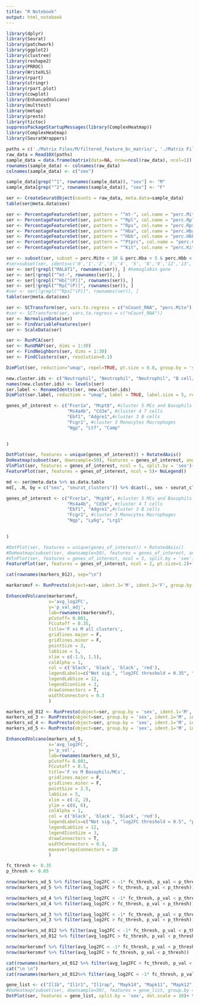 ---
title: "R Notebook"
output: html_notebook
---
```{r include=FALSE}
library(dplyr)
library(Seurat)
library(patchwork)
library(ggplot2)
library(clustree)
library(reshape2)
library(PRROC)
library(WriteXLS)
library(rpart)
library(stringr)
library(rpart.plot)
library(cowplot)
library(EnhancedVolcano)
library(multtest)
library(metap)
library(presto)
library(tictoc)
suppressPackageStartupMessages(library(ComplexHeatmap))
library(ComplexHeatmap)
library(SeuratWrappers)
```
```{r}
paths = c('./Matrix Files/M/filtered_feature_bc_matrix/', './Matrix Files/F/filtered_feature_bc_matrix/')
raw_data = Read10X(paths)
sample_data = data.frame(matrix(data=NA, nrow=ncol(raw_data), ncol=1))
rownames(sample_data) <- colnames(raw_data)
colnames(sample_data) <- c("sex")

sample_data[grep("^1", rownames(sample_data)), "sex"] <- "M"
sample_data[grep("^2", rownames(sample_data)), "sex"] <- "F"

ser <- CreateSeuratObject(counts = raw_data, meta.data=sample_data)
table(ser@meta.data$sex)
```

```{r fig.width=10}
ser <- PercentageFeatureSet(ser, pattern = "^mt-", col.name = "perc.Mito")
ser <- PercentageFeatureSet(ser, pattern = "^Rpl", col.name = "perc.Rpl")
ser <- PercentageFeatureSet(ser, pattern = "^Rps", col.name = "perc.Rps")
ser <- PercentageFeatureSet(ser, pattern = "^Hba", col.name = "perc.Hba")
ser <- PercentageFeatureSet(ser, pattern = "^Hbb", col.name = "perc.Hbb")
ser <- PercentageFeatureSet(ser, pattern = "^Ptprc", col.name = "perc.Cd45")
ser <- PercentageFeatureSet(ser, pattern = "^Kit", col.name = "perc.Kit")
```


```{r}
ser <- subset(ser, subset = perc.Mito < 10 & perc.Hba < 5 & perc.Hbb < 5 & perc.Cd45 > 0)
#ser=subset(ser, idents=c('0','1','2','3','4', '5', '8','9','12','13', '14'))
ser <- ser[!grepl("MALAT1", rownames(ser)), ] #hemoglobin gene
ser <- ser[!grepl("^mt-", rownames(ser)), ]
ser <- ser[!grepl("^Hb[^(P)]", rownames(ser)), ]
ser <- ser[!grepl("^Rp[^(P)]", rownames(ser)), ]
#ser <- ser[!grepl("^Rps[^(P)]", rownames(ser)), ]
table(ser@meta.data$sex)
```

```{r include=FALSE}
ser <- SCTransform(ser, vars.to.regress = c("nCount_RNA", "perc.Mito"), return.only.var.genes = FALSE)
#ser <- SCTransform(ser, vars.to.regress = c("nCount_RNA"))
ser <- NormalizeData(ser)
ser <- FindVariableFeatures(ser)
ser <- ScaleData(ser)
```

```{r fig.height=5, fig.width=10}
ser <- RunPCA(ser)
ser <- RunUMAP(ser, dims = 1:30)
ser <- FindNeighbors(ser, dims = 1:30)
ser <- FindClusters(ser, resolution=0.1)
```

```{r fig.height=6, fig.width=6}
DimPlot(ser, reduction="umap", repel=TRUE, pt.size = 0.8, group.by = 'sex') +ggtitle("3507 Female cells and 9581 Male cells")
```

```{r fig.height=6, fig.width=6}
new.cluster.ids <- c("Neutrophil", "Neutrophil", "Neutrophil", "B cell/Macs", "T cell", "Basophil/Mast cell")
names(new.cluster.ids) <- levels(ser)
ser.label <- RenameIdents(ser, new.cluster.ids)
DimPlot(ser.label, reduction = "umap", label = TRUE, label.size = 5, repel=TRUE, pt.size = 0.8) + NoLegend()+ggtitle("13088 cells")
```




```{r fig.height=5, fig.width=10}

genes_of_interest <- c("Fcer1a", "Mcpt8", #cluster 5 MCs and Basophils
                       "Ms4a4b", "Cd3e", #cluster 4 T cells
                       "Ebf1", "Adgre1",#cluster 3 B cells
                       "Fcgr1", #cluster 3 Monocytes Macrophages
                       "Ngp", "Ltf", "Camp"

                       
)

DotPlot(ser, features = unique(genes_of_interest)) + RotatedAxis()  
DoHeatmap(subset(ser, downsample=50), features = genes_of_interest, angle=90, draw.lines = F, assay="SCT") + scale_fill_gradient(low="white", high="red4")
VlnPlot(ser, features = genes_of_interest, ncol = 5, split.by = 'sex')+ NoLegend()
FeaturePlot(ser, features = genes_of_interest, ncol = 5)+ NoLegend()
```


```{r}
md <- ser@meta.data %>% as.data.table
md[, .N, by = c("sex", "seurat_clusters")] %>% dcast(., sex ~ seurat_clusters, value.var = "N")
```


```{r fig.height=15, fig.width=8}

genes_of_interest <- c("Fcer1a", "Mcpt8", #cluster 5 MCs and Basophils
                       "Ms4a4b", "Cd3e", #cluster 4 T cells
                       "Ebf1", "Adgre1",#cluster 3 B cells
                       "Fcgr1", #cluster 3 Monocytes Macrophages
                       "Ngp", "Ly6g", "Lrg1"

                       
)

#DotPlot(ser, features = unique(genes_of_interest)) + RotatedAxis()  
#DoHeatmap(subset(ser, downsample=50), features = genes_of_interest, angle=90, draw.lines = F, slot = "data") + scale_fill_gradient(low="white", high="purple")
#VlnPlot(ser, features = genes_of_interest, ncol = 5, split.by = 'sex')+ NoLegend()
FeaturePlot(ser, features = genes_of_interest, ncol = 2, pt.size=1.2)+ NoLegend()
```

```{r}
cat(rownames(markers_012), sep="\n")
```

```{r}
markersmvf <- RunPresto(object=ser, ident.1='M', ident.2='F', group.by = "sex", logfc.threshold = 0.1)
```

```{r fig.height=8, fig.width=10}

EnhancedVolcano(markersmvf, 
                x='avg_log2FC', 
                y='p_val_adj', 
                lab=rownames(markersmvf), 
                pCutoff= 0.001, 
                FCcutoff = 0.35, 
                title='F vs M all clusters',
                gridlines.major = F,
                gridlines.minor = F,
                pointSize = 3,
                labSize = 5,
                xlim = c(-1.5, 1.5),
                colAlpha = 1,
                col = c('black', 'black', 'black', 'red'),
                legendLabels=c("Not sig.", "log2FC threshold = 0.35", "p < 0.001", "Sig."),
                legendLabSize = 12,
                legendIconSize = 3,
                drawConnectors = T,
                widthConnectors = 0.3
                )

```
```{r}
markers_xd_012 <- RunPresto(object=ser, group.by = 'sex', ident.1='M', ident.2='F' , logfc.threshold = 0.3, subset.ident = c(0, 1, 2))
markers_xd_3 <- RunPresto(object=ser, group.by = 'sex', ident.1='M', ident.2='F' , logfc.threshold = 0.3, subset.ident = 3)
markers_xd_4 <- RunPresto(object=ser, group.by = 'sex', ident.1='M', ident.2='F' , logfc.threshold = 0.3, subset.ident = 4)
markers_xd_5 <- RunPresto(object=ser, group.by = 'sex', ident.1='M', ident.2='F' , logfc.threshold = 0.3, subset.ident = 5)
```


```{r fig.height=8, fig.width=10}

EnhancedVolcano(markers_xd_5, 
                x='avg_log2FC', 
                y='p_val', 
                lab=rownames(markers_xd_5), 
                pCutoff= 0.001, 
                FCcutoff = 0.5, 
                title='F vs M Basophils/MCs',
                gridlines.major = F,
                gridlines.minor = F,
                pointSize = 2.5,
                labSize = 5,
                xlim = c(-2, 2),
                ylim = c(0, 6),
                colAlpha = 1,
                col = c('black', 'black', 'black', 'red'),
                legendLabels=c("Not sig.", "log2FC threshold = 0.5", "p < 0.001", "Sig."),
                legendLabSize = 12,
                legendIconSize = 3,
                drawConnectors = T,
                widthConnectors = 0.3,
                maxoverlapsConnectors = 20
                )

```

```{r}
fc_thresh <- 0.35
p_thresh <- 0.05

nrow(markers_xd_5 %>% filter(avg_log2FC < -1* fc_thresh, p_val < p_thresh))
nrow(markers_xd_5 %>% filter(avg_log2FC > fc_thresh, p_val < p_thresh))

nrow(markers_xd_4 %>% filter(avg_log2FC < -1* fc_thresh, p_val < p_thresh))
nrow(markers_xd_4 %>% filter(avg_log2FC > fc_thresh, p_val < p_thresh))

nrow(markers_xd_3 %>% filter(avg_log2FC < -1* fc_thresh, p_val < p_thresh))
nrow(markers_xd_3 %>% filter(avg_log2FC > fc_thresh, p_val < p_thresh))

nrow(markers_xd_012 %>% filter(avg_log2FC < -1* fc_thresh, p_val < p_thresh))
nrow(markers_xd_012 %>% filter(avg_log2FC > fc_thresh, p_val < p_thresh))

nrow(markersmvf %>% filter(avg_log2FC < -1* fc_thresh, p_val < p_thresh))
nrow(markersmvf %>% filter(avg_log2FC > fc_thresh, p_val < p_thresh))
```

```{r}
cat(rownames(markers_xd_012 %>% filter(avg_log2FC > fc_thresh, p_val < p_thresh)), sep="\n")
cat("\n \n")
cat(rownames(markers_xd_012%>% filter(avg_log2FC < -1* fc_thresh, p_val < p_thresh)), sep="\n")
```






```{r fig.height=10, fig.width=15}
gene_list <- c("Il1b", "Il1r1", "Il1rap", "Mapk14", "Mapk11", "Mapk12", "Mapk13", "Mtor", "Irf4", "Tgfb1", "Tgfbr1", "Tgfbr2", "Smad2", "Smad3", "Smad4", "Il21", "Il21r", "Il2rg", "Jak1", "Jak3", "Il6", "Il6ra", "Il6st", "Jak2", "Il23a", "Il23r", "Il12rb1", "Tyk2", "Stat3", "Rorc", "Rora", "Hif1a", "Hsp90aa1", "Hsp90ab1", "Ahr", "Il17a", "Il17f", "Il22", "Il22b", "H2-Aa", "H2-Ab1", "H2-Eb1", "H2-DMa", "H2-DMb1", "H2-DMb2", "H2-Oa", "H2-Ob", "H2-Ea", "H2-Eb2", "Cd4", "Lck", "Cd3e", "Cd3g", "Cd247", "Cd3d", "Zap70", "Lat", "Plcg1", "Ppp3cc", "Ppp3ca", "Ppp3cb", "Ppp3r1", "Ppp3r2", "Nfatc1", "Nfatc2", "Nfatc3", "Prkcq", "Chuk", "Ikbkb", "Ikbkg", "Nfkbia", "Nfkbib", "Nfkbie", "Nfkb1", "Rela", "Mapk1", "Mapk3", "Fos", "Mapk8", "Mapk9", "Mapk10", "Jun", "Il4", "Il4ra", "Stat6", "Gata3", "Runx1", "Il27", "Ebi3", "Il27ra", "Ifng", "Ifngr1", "Ifngr2", "Stat1", "Tbx21", "Il2", "Il2ra", "Il2rb", "Stat5a", "Stat5b", "Foxp3", "Rara", "Rxra", "Rxrb", "Rxrg")
#DoHeatmap(subset(ser, downsample=50), features = gene_list, group.by = 'sex') + scale_fill_gradient(low="white", high="red")
DotPlot(ser, features = gene_list, split.by = 'sex', dot.scale = 10)+ theme(axis.text.x = element_text(angle = 90, hjust=1))

```




















































